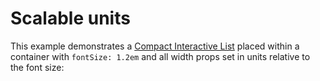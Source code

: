 
# Scalable units

This example demonstrates a [Compact Interactive List](/components/cerner-terra-framework-docs/compact-interactive-list/about) placed within a container with `fontSize: 1.2em` and all width props set in units relative to the font size: 

<ScalableUnits />
